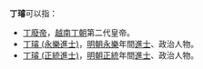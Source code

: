 '''丁璿'''可以指：
* [[丁廢帝|丁廢帝]]，[[越南|越南]][[丁朝|丁朝]]第二代皇帝。
* [[丁璿_(永樂進士)|丁璿 (永樂進士)]]，[[明朝|明朝]][[永乐_(明朝)|永樂]]年間[[進士|進士]]、政治人物。
* [[丁璿_(正統進士)|丁璿 (正統進士)]]，[[明朝|明朝]][[正统_(年号)|正統]]年間[[進士|進士]]、政治人物。

{{消歧义|Cat=二字丁姓人名消歧義}}